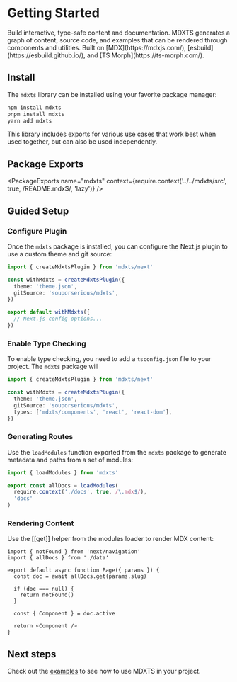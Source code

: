 # Getting Started

<Summary>
  Build interactive, type-safe content and documentation. MDXTS generates a
  graph of content, source code, and examples that can be rendered through
  components and utilities. Built on [MDX](https://mdxjs.com/),
  [esbuild](https://esbuild.github.io/), and [TS Morph](https://ts-morph.com/).
</Summary>

## Install

The `mdxts` library can be installed using your favorite package manager:

```bash
npm install mdxts
pnpm install mdxts
yarn add mdxts
```

This library includes exports for various use cases that work best when used together, but can also be used independently.

## Package Exports

<PackageExports
  name="mdxts"
  context={require.context('../../mdxts/src', true, /README\.mdx$/, 'lazy')}
/>

## Guided Setup

### Configure Plugin

Once the `mdxts` package is installed, you can configure the Next.js plugin to use a custom theme and git source:

```ts filename="next.config.ts"
import { createMdxtsPlugin } from 'mdxts/next'

const withMdxts = createMdxtsPlugin({
  theme: 'theme.json',
  gitSource: 'souporserious/mdxts',
})

export default withMdxts({
  // Next.js config options...
})
```

### Enable Type Checking

To enable type checking, you need to add a `tsconfig.json` file to your project. The `mdxts` package will

```ts filename="next.config.ts"
import { createMdxtsPlugin } from 'mdxts/next'

const withMdxts = createMdxtsPlugin({
  theme: 'theme.json',
  gitSource: 'souporserious/mdxts',
  types: ['mdxts/components', 'react', 'react-dom'],
})
```

### Generating Routes

Use the `loadModules` function exported from the `mdxts` package to generate metadata and paths from a set of modules:

```ts filename="data.ts"
import { loadModules } from 'mdxts'

export const allDocs = loadModules(
  require.context('./docs', true, /\.mdx$/),
  'docs'
)
```

### Rendering Content

Use the [[get]] helper from the modules loader to render MDX content:

```tsx filename="page.tsx"
import { notFound } from 'next/navigation'
import { allDocs } from './data'

export default async function Page({ params }) {
  const doc = await allDocs.get(params.slug)

  if (doc === null) {
    return notFound()
  }

  const { Component } = doc.active

  return <Component />
}
```

## Next steps

Check out the [examples](./examples) to see how to use MDXTS in your project.
